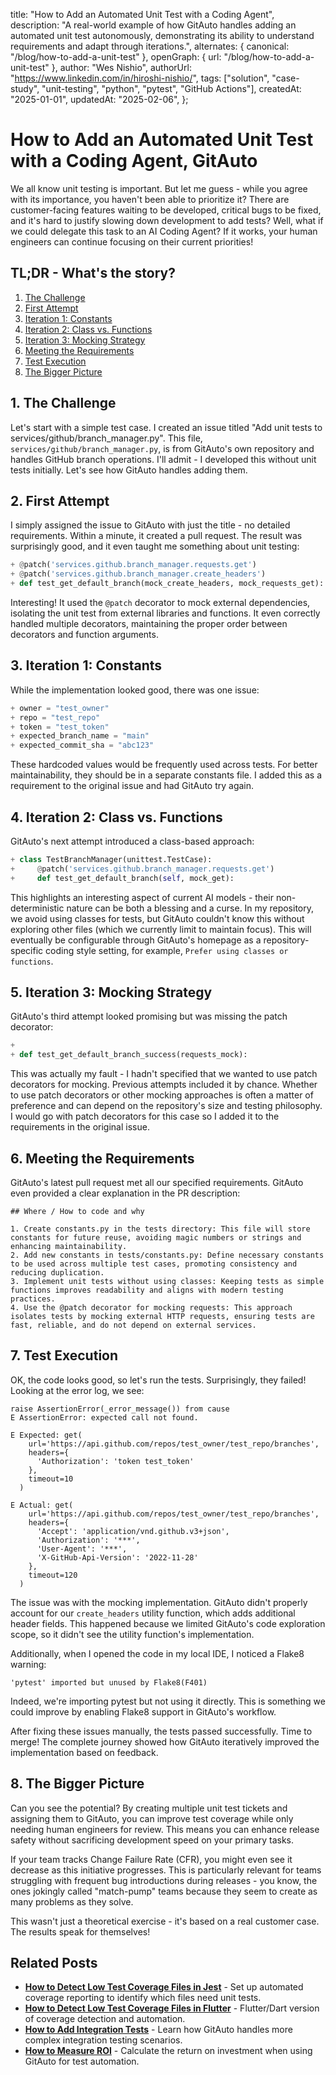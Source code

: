   title: "How to Add an Automated Unit Test with a Coding Agent",
  description:
    "A real-world example of how GitAuto handles adding an automated unit test autonomously, demonstrating its ability to understand requirements and adapt through iterations.",
  alternates: { canonical: "/blog/how-to-add-a-unit-test" },
  openGraph: { url: "/blog/how-to-add-a-unit-test" },
  author: "Wes Nishio",
  authorUrl: "https://www.linkedin.com/in/hiroshi-nishio/",
  tags: ["solution", "case-study", "unit-testing", "python", "pytest", "GitHub Actions"],
  createdAt: "2025-01-01",
  updatedAt: "2025-02-06",
};

# How to Add an Automated Unit Test with a Coding Agent, GitAuto

We all know unit testing is important. But let me guess - while you agree with its importance, you haven't been able to prioritize it? There are customer-facing features waiting to be developed, critical bugs to be fixed, and it's hard to justify slowing down development to add tests? Well, what if we could delegate this task to an AI Coding Agent? If it works, your human engineers can continue focusing on their current priorities!

## TL;DR - What's the story?

1. [The Challenge](#1-the-challenge)
2. [First Attempt](#2-first-attempt)
3. [Iteration 1: Constants](#3-iteration-1-constants)
4. [Iteration 2: Class vs. Functions](#4-iteration-2-class-vs-functions)
5. [Iteration 3: Mocking Strategy](#5-iteration-3-mocking-strategy)
6. [Meeting the Requirements](#6-meeting-the-requirements)
7. [Test Execution](#7-test-execution)
8. [The Bigger Picture](#8-the-bigger-picture)

## 1. The Challenge

Let's start with a simple test case. I created an issue titled "Add unit tests to services/github/branch_manager.py". This file, `services/github/branch_manager.py`, is from GitAuto's own repository and handles GitHub branch operations. I'll admit - I developed this without unit tests initially. Let's see how GitAuto handles adding them.

## 2. First Attempt

I simply assigned the issue to GitAuto with just the title - no detailed requirements. Within a minute, it created a pull request. The result was surprisingly good, and it even taught me something about unit testing:

```diff:tests/services/github/test_branch_manager.py
+ @patch('services.github.branch_manager.requests.get')
+ @patch('services.github.branch_manager.create_headers')
+ def test_get_default_branch(mock_create_headers, mock_requests_get):
```

Interesting! It used the `@patch` decorator to mock external dependencies, isolating the unit test from external libraries and functions. It even correctly handled multiple decorators, maintaining the proper order between decorators and function arguments.

## 3. Iteration 1: Constants

While the implementation looked good, there was one issue:

```diff:tests/constants.py
+ owner = "test_owner"
+ repo = "test_repo"
+ token = "test_token"
+ expected_branch_name = "main"
+ expected_commit_sha = "abc123"
```

These hardcoded values would be frequently used across tests. For better maintainability, they should be in a separate constants file. I added this as a requirement to the original issue and had GitAuto try again.

## 4. Iteration 2: Class vs. Functions

GitAuto's next attempt introduced a class-based approach:

```diff:tests/services/github/test_branch_manager.py
+ class TestBranchManager(unittest.TestCase):
+     @patch('services.github.branch_manager.requests.get')
+     def test_get_default_branch(self, mock_get):
```

This highlights an interesting aspect of current AI models - their non-deterministic nature can be both a blessing and a curse. In my repository, we avoid using classes for tests, but GitAuto couldn't know this without exploring other files (which we currently limit to maintain focus). This will eventually be configurable through GitAuto's homepage as a repository-specific coding style setting, for example, `Prefer using classes or functions`.

## 5. Iteration 3: Mocking Strategy

GitAuto's third attempt looked promising but was missing the patch decorator:

```diff:tests/services/github/test_branch_manager.py
+
+ def test_get_default_branch_success(requests_mock):
```

This was actually my fault - I hadn't specified that we wanted to use patch decorators for mocking. Previous attempts included it by chance. Whether to use patch decorators or other mocking approaches is often a matter of preference and can depend on the repository's size and testing philosophy. I would go with patch decorators for this case so I added it to the requirements in the original issue.

## 6. Meeting the Requirements

GitAuto's latest pull request met all our specified requirements. GitAuto even provided a clear explanation in the PR description:

```plaintext
## Where / How to code and why

1. Create constants.py in the tests directory: This file will store constants for future reuse, avoiding magic numbers or strings and enhancing maintainability.
2. Add new constants in tests/constants.py: Define necessary constants to be used across multiple test cases, promoting consistency and reducing duplication.
3. Implement unit tests without using classes: Keeping tests as simple functions improves readability and aligns with modern testing practices.
4. Use the @patch decorator for mocking requests: This approach isolates tests by mocking external HTTP requests, ensuring tests are fast, reliable, and do not depend on external services.
```

## 7. Test Execution

OK, the code looks good, so let's run the tests. Surprisingly, they failed! Looking at the error log, we see:

```plaintext
raise AssertionError(_error_message()) from cause
E AssertionError: expected call not found.

E Expected: get(
    url='https://api.github.com/repos/test_owner/test_repo/branches',
    headers={
      'Authorization': 'token test_token'
    },
    timeout=10
  )

E Actual: get(
    url='https://api.github.com/repos/test_owner/test_repo/branches',
    headers={
      'Accept': 'application/vnd.github.v3+json',
      'Authorization': '***',
      'User-Agent': '***',
      'X-GitHub-Api-Version': '2022-11-28'
    },
    timeout=120
  )
```

The issue was with the mocking implementation. GitAuto didn't properly account for our `create_headers` utility function, which adds additional header fields. This happened because we limited GitAuto's code exploration scope, so it didn't see the utility function's implementation.

Additionally, when I opened the code in my local IDE, I noticed a Flake8 warning:

```plaintext
'pytest' imported but unused by Flake8(F401)
```

Indeed, we're importing pytest but not using it directly. This is something we could improve by enabling Flake8 support in GitAuto's workflow.

After fixing these issues manually, the tests passed successfully. Time to merge! The complete journey showed how GitAuto iteratively improved the implementation based on feedback.

## 8. The Bigger Picture

Can you see the potential? By creating multiple unit test tickets and assigning them to GitAuto, you can improve test coverage while only needing human engineers for review. This means you can enhance release safety without sacrificing development speed on your primary tasks.

If your team tracks Change Failure Rate (CFR), you might even see it decrease as this initiative progresses. This is particularly relevant for teams struggling with frequent bug introductions during releases - you know, the ones jokingly called "match-pump" teams because they seem to create as many problems as they solve.

This wasn't just a theoretical exercise - it's based on a real customer case. The results speak for themselves!

## Related Posts

- **[How to Detect Low Test Coverage Files in Jest](/blog/how-to-detect-low-test-coverage-files-in-jest)** - Set up automated coverage reporting to identify which files need unit tests.
- **[How to Detect Low Test Coverage Files in Flutter](/blog/how-to-detect-low-test-coverage-files-in-flutter)** - Flutter/Dart version of coverage detection and automation.
- **[How to Add Integration Tests](/blog/how-to-add-integration-tests)** - Learn how GitAuto handles more complex integration testing scenarios.
- **[How to Measure ROI](/blog/how-to-measure-roi)** - Calculate the return on investment when using GitAuto for test automation.
